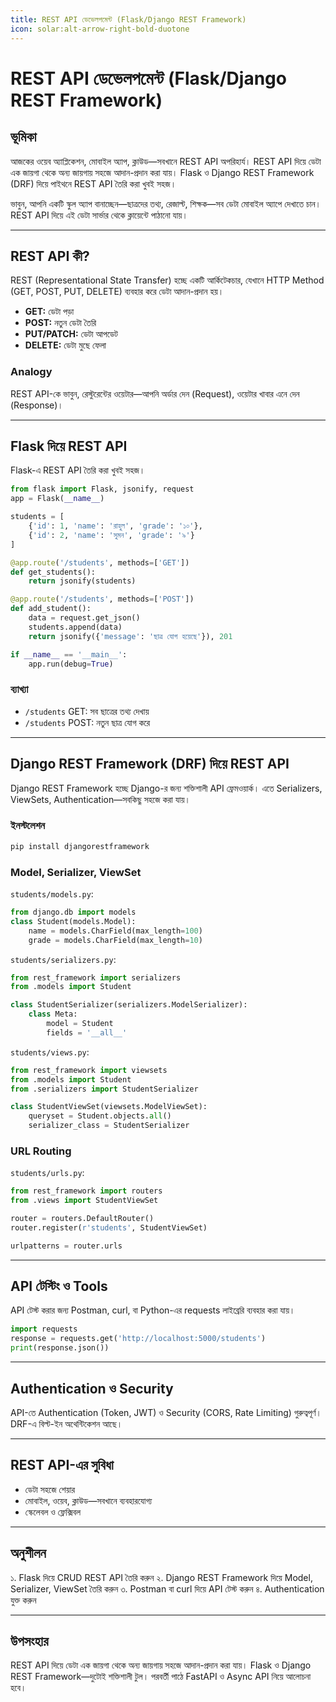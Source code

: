 ```yaml
---
title: REST API ডেভেলপমেন্ট (Flask/Django REST Framework)
icon: solar:alt-arrow-right-bold-duotone
---
```


# REST API ডেভেলপমেন্ট (Flask/Django REST Framework)

## ভূমিকা

আজকের ওয়েব অ্যাপ্লিকেশন, মোবাইল অ্যাপ, ক্লাউড—সবখানে REST API অপরিহার্য। REST API দিয়ে ডেটা এক জায়গা থেকে অন্য জায়গায় সহজে আদান-প্রদান করা যায়। Flask ও Django REST Framework (DRF) দিয়ে পাইথনে REST API তৈরি করা খুবই সহজ।

ভাবুন, আপনি একটি স্কুল অ্যাপ বানাচ্ছেন—ছাত্রদের তথ্য, রেজাল্ট, শিক্ষক—সব ডেটা মোবাইল অ্যাপে দেখাতে চান। REST API দিয়ে এই ডেটা সার্ভার থেকে ক্লায়েন্টে পাঠানো যায়।

---

## REST API কী?

REST (Representational State Transfer) হচ্ছে একটি আর্কিটেকচার, যেখানে HTTP Method (GET, POST, PUT, DELETE) ব্যবহার করে ডেটা আদান-প্রদান হয়।

- **GET:** ডেটা পড়া
- **POST:** নতুন ডেটা তৈরি
- **PUT/PATCH:** ডেটা আপডেট
- **DELETE:** ডেটা মুছে ফেলা

### Analogy

REST API-কে ভাবুন, রেস্টুরেন্টের ওয়েটার—আপনি অর্ডার দেন (Request), ওয়েটার খাবার এনে দেন (Response)।

---

## Flask দিয়ে REST API

Flask-এ REST API তৈরি করা খুবই সহজ।

```python
from flask import Flask, jsonify, request
app = Flask(__name__)

students = [
    {'id': 1, 'name': 'রাহুল', 'grade': '১০'},
    {'id': 2, 'name': 'সুমন', 'grade': '৯'}
]

@app.route('/students', methods=['GET'])
def get_students():
    return jsonify(students)

@app.route('/students', methods=['POST'])
def add_student():
    data = request.get_json()
    students.append(data)
    return jsonify({'message': 'ছাত্র যোগ হয়েছে'}), 201

if __name__ == '__main__':
    app.run(debug=True)
```

### ব্যাখ্যা
- `/students` GET: সব ছাত্রের তথ্য দেখায়
- `/students` POST: নতুন ছাত্র যোগ করে

---

## Django REST Framework (DRF) দিয়ে REST API

Django REST Framework হচ্ছে Django-র জন্য শক্তিশালী API ফ্রেমওয়ার্ক। এতে Serializers, ViewSets, Authentication—সবকিছু সহজে করা যায়।

### ইনস্টলেশন

```bash
pip install djangorestframework
```

### Model, Serializer, ViewSet

`students/models.py`:
```python
from django.db import models
class Student(models.Model):
    name = models.CharField(max_length=100)
    grade = models.CharField(max_length=10)
```

`students/serializers.py`:
```python
from rest_framework import serializers
from .models import Student

class StudentSerializer(serializers.ModelSerializer):
    class Meta:
        model = Student
        fields = '__all__'
```

`students/views.py`:
```python
from rest_framework import viewsets
from .models import Student
from .serializers import StudentSerializer

class StudentViewSet(viewsets.ModelViewSet):
    queryset = Student.objects.all()
    serializer_class = StudentSerializer
```

### URL Routing

`students/urls.py`:
```python
from rest_framework import routers
from .views import StudentViewSet

router = routers.DefaultRouter()
router.register(r'students', StudentViewSet)

urlpatterns = router.urls
```

---

## API টেস্টিং ও Tools

API টেস্ট করার জন্য Postman, curl, বা Python-এর requests লাইব্রেরি ব্যবহার করা যায়।

```python
import requests
response = requests.get('http://localhost:5000/students')
print(response.json())
```

---

## Authentication ও Security

API-তে Authentication (Token, JWT) ও Security (CORS, Rate Limiting) গুরুত্বপূর্ণ। DRF-এ বিল্ট-ইন অথেন্টিকেশন আছে।

---

## REST API-এর সুবিধা

- ডেটা সহজে শেয়ার
- মোবাইল, ওয়েব, ক্লাউড—সবখানে ব্যবহারযোগ্য
- স্কেলেবল ও ফ্লেক্সিবল

---

## অনুশীলন

১. Flask দিয়ে CRUD REST API তৈরি করুন
২. Django REST Framework দিয়ে Model, Serializer, ViewSet তৈরি করুন
৩. Postman বা curl দিয়ে API টেস্ট করুন
৪. Authentication যুক্ত করুন

---

## উপসংহার

REST API দিয়ে ডেটা এক জায়গা থেকে অন্য জায়গায় সহজে আদান-প্রদান করা যায়। Flask ও Django REST Framework—দুটোই শক্তিশালী টুল। পরবর্তী পাঠে FastAPI ও Async API নিয়ে আলোচনা হবে।
